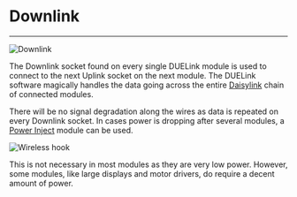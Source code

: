 # Downlink

---

![Downlink](pathname:///img/downlink.png)

The Downlink socket found on every single DUELink module is used to connect to the next Uplink socket on the next module. The DUELink software magically handles the data going across the entire [Daisylink](../engine/daisylink) chain of connected modules.

There will be no signal degradation along the wires as data is repeated on every Downlink socket. In cases power is dropping after several modules, a [Power Inject](../catalog/accessory/power-inject) module can be used.

![Wireless hook](pathname:///img/catalog/power-inject-front.png)

This is not necessary in most modules as they are very low power. However, some modules, like large displays and motor drivers, do require a decent amount of power.
